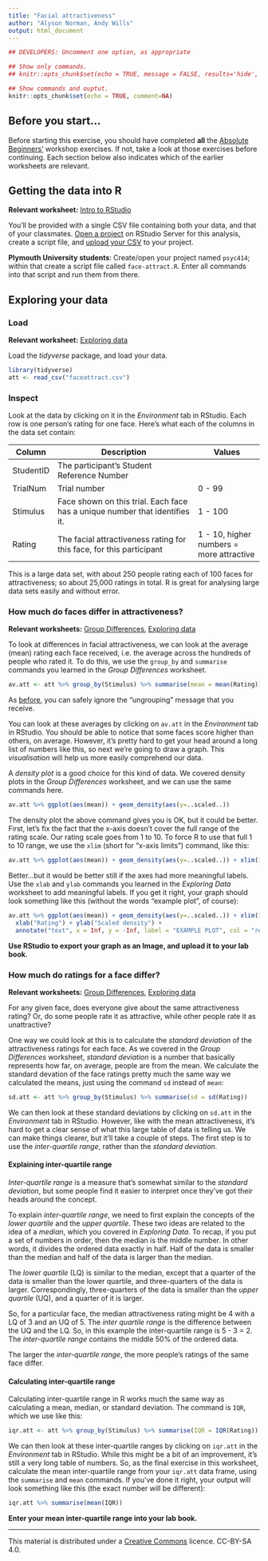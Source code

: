 ```yaml
---
title: "Facial attractiveness"
author: "Alyson Norman, Andy Wills"
output: html_document
---
```


```r
## DEVELOPERS: Uncomment one option, as appropriate

## Show only commands.
## knitr::opts_chunk$set(echo = TRUE, message = FALSE, results='hide', fig.keep = 'none', comment=NA)

## Show commands and ouptut.
knitr::opts_chunk$set(echo = TRUE, comment=NA)
```

## Before you start...
Before starting this exercise, you should have completed **all** the [Absolute Beginners'](index.html) workshop exercises. If not, take a look at those exercises before continuing. Each section below also indicates which of the earlier worksheets are relevant.

## Getting the data into R
**Relevant worksheet:** [Intro to RStudio](intro-rstudio.html)

You'll be provided with a single CSV file containing both your data, and that of your classmates. [Open a project](intro-rstudio.html) on RStudio Server for this analysis, create a script file, and [upload your CSV](entering-data-by-hand.html#upload) to your project.

**Plymouth University students**: Create/open your project named `psyc414`; within that create a script file called `face-attract.R`. Enter all commands into that script and run them from there.

## Exploring your data

### Load
**Relevant worksheet:** [Exploring data](exploring-incomes.html) 

Load the _tidyverse_ package, and load your data. 

```r
library(tidyverse)
att <- read_csv("faceattract.csv")
```

### Inspect
Look at the data by clicking on it in the _Environment_ tab in RStudio. Each row is one person's rating for one face. Here's what each of the columns in the data set contain:

| Column    | Description                             | Values             |
| --------- | --------------------------------------- | ------------------ |
| StudentID | The participant's Student Reference Number           |        |
| TrialNum  | Trial number                            | 0 - 99 |
| Stimulus  | Face shown on this trial. Each face has a unique number that identifies it. | 1 - 100    |
| Rating    | The facial attractiveness rating for this face, for this participant | 1 - 10, higher numbers = more attractive |

This is a large data set, with about 250 people rating each of 100 faces for attractiveness; so about 25,000 ratings in total. R is great for analysing large data sets easily and without error.

### How much do faces differ in attractiveness?

**Relevant worksheets:** [Group Differences](group-differences.html), [Exploring data](exploring-incomes.html) 

To look at differences in facial attractiveness, we can look at the average (mean) rating each face received, i.e. the average across the hundreds of people who rated it. To do this, we use the `group_by` and `summarise` commands you learned in the _Group Differences_ worksheet.

```r
av.att <- att %>% group_by(Stimulus) %>% summarise(mean = mean(Rating))
```

As [before](group-differences.html#group), you can safely ignore the "ungrouping" message that you receive.

You can look at these averages by clicking on `av.att` in the _Environment_ tab in RStudio. You should be able to notice that some faces score higher than others, on average. However, it's pretty hard to get your head around a long list of numbers like this, so next we're going to draw a graph. This _visualisation_ will help us more easily comprehend our data.

A _density plot_ is a good choice for this kind of data. We covered density plots in the _Group Differences_ worksheet, and we can use the same commands here. 

```r
av.att %>% ggplot(aes(mean)) + geom_density(aes(y=..scaled..)) 
```

The density plot the above command gives you is OK, but it could be better. First, let's fix the fact that the x-axis doesn't cover the full range of the rating scale. Our rating scale goes from 1 to 10. To force R to use that full 1 to 10 range, we use the `xlim` (short for "x-axis limits") command, like this:

```r
av.att %>% ggplot(aes(mean)) + geom_density(aes(y=..scaled..)) + xlim(1, 10)
```

Better...but it would be better still if the axes had more meaningful labels. Use the `xlab` and `ylab` commands you learned in the _Exploring Data_ worksheet to add meaningful labels. If you get it right, your graph should look something like this (without the words "example plot", of course):

```r
av.att %>% ggplot(aes(mean)) + geom_density(aes(y=..scaled..)) + xlim(1, 10) +
  xlab("Rating") + ylab("Scaled density") + 
  annotate("text", x = Inf, y = -Inf, label = "EXAMPLE PLOT", col = "red", hjust = 5.1, vjust = -1.1)
```

**Use RStudio to export your graph as an Image, and upload it to your lab book.**

### How much do ratings for a face differ?

**Relevant worksheets:** [Group Differences](group-differences.html), [Exploring data](exploring-incomes.html) 

For any given face, does everyone give about the same attractiveness rating? Or, do some people rate it as attractive, while other people rate it as unattractive? 

One way we could look at this is to calculate the _standard deviation_ of the attractiveness ratings for each face. As we covered in the _Group Differences_ worksheet, _standard deviation_ is a number that basically represents how far, on average, people are from the mean. We calculate the standard devation of the face ratings pretty much the same way we calculated the means, just using the command `sd` instead of `mean`:

```r
sd.att <- att %>% group_by(Stimulus) %>% summarise(sd = sd(Rating))
```

We can then look at these standard deviations by clicking on `sd.att` in the _Environment_ tab in RStudio. However, like with the mean attractiveness, it's hard to get a clear sense of what this large table of data is telling us. We can make things clearer, but it'll take a couple of steps. The first step is to use the _inter-quartile range_, rather than the _standard deviation_. 

#### Explaining inter-quartile range

_Inter-quartile range_ is a measure that's somewhat similar to the _standard deviation_, but some people find it easier to interpret once they've got their heads around the concept.

To explain _inter-quartile range_, we need to first explain the concepts of the _lower quartile_ and the _upper quartile_. These two ideas are related to the idea of a _median_, which you covered in _Exploring Data_. To recap, if you put a set of numbers in order, then the median is the middle number. In other words, it divides the ordered data exactly in half. Half of the data is smaller than the median and half of the data is larger than the median.

The _lower quartile_ (LQ) is similar to the median, except that a quarter of the data is smaller than the lower quartile, and three-quarters of the data is larger. Correspondingly, three-quarters of the data is smaller than the _upper quartile_ (UQ), and a quarter of it is larger. 

So, for a particular face, the median attractiveness rating might be 4 with a LQ of 3 and an UQ of 5. The _inter quartile range_ is the difference between the UQ and the LQ. So, in this example the inter-quartile range is 5 - 3 = 2. The _inter-quartile range_ contains the middle 50% of the ordered data.

The larger the _inter-quartile range_, the more people's ratings of the same face differ. 

#### Calculating inter-quartile range
Calculating inter-quartile range in R works much the same way as calculating a mean, median, or standard deviation. The command is `IQR`, which we use like this:

```r
iqr.att <- att %>% group_by(Stimulus) %>% summarise(IQR = IQR(Rating))
```

We can then look at these inter-quartile ranges by clicking on `iqr.att` in the _Environment_ tab in RStudio. While this might be a bit of an improvement, it's still a very long table of numbers. So, as the final exercise in this worksheet, calculate the mean inter-quartile range from your `iqr.att` data frame, using the `summarise` and `mean` commands. If you've done it right, your output will look something like this (the exact number will be different):

```r
iqr.att %>% summarise(mean(IQR))
```

**Enter your mean inter-quartile range into your lab book.**




___

This material is distributed under a [Creative Commons](https://creativecommons.org/) licence. CC-BY-SA 4.0. 

